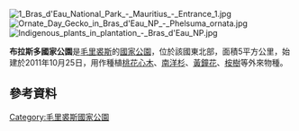 {{Expand language|1=en|time=2021-02-19T16:30:42+00:00}}
[[Image:1_Bras_d'Eau_National_Park_-_Mauritius_-_Entrance_1.jpg|right]]
[[Image:Ornate_Day_Gecko_in_Bras_d'Eau_NP_-_Phelsuma_ornata.jpg|thumb]]
[[Image:Indigenous_plants_in_plantation_-_Bras_d'Eau_NP.jpg|thumb]]

{{coord|20.144111|S|57.721624|E|display=title}}

'''布拉斯多國家公園'''是[[毛里裘斯|毛里裘斯]]的[[國家公園|國家公園]]，位於該國東北部，面積5平方公里，始建於2011年10月25日，用作種植[[桃花心木|桃花心木]]、[[南洋杉|南洋杉]]、[[黃鐘花|黃鐘花]]、[[桉樹|桉樹]]等外來物種。

==參考資料==

{{Mauritius-geo-stub}}
[[Category:毛里裘斯國家公園|Category:毛里裘斯國家公園]]